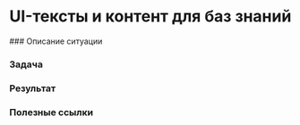 
# UI-тексты и контент для баз знаний

<Steps>
### Описание ситуации



### Задача


### Результат


### Полезные ссылки



</Steps>